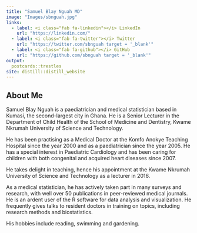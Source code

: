 ```yaml
---
title: "Samuel Blay Nguah MD"
image: "Images/sbnguah.jpg"
links:
  - label: <i class="fab fa-linkedin"></i> LinkedIn
    url: "https://linkedin.com/"
  - label: <i class="fab fa-twitter"></i> Twitter
    url: "https://twitter.com/sbnguah target = '_blank'"
  - label: <i class="fab fa-github"></i> GitHub
    url: "https://github.com/sbnguah target = '_blank'"
output:
  postcards::trestles
site: distill::distill_website
---
```

 
## About Me

Samuel Blay Nguah is a paediatrician and medical statistician based in Kumasi, the second-largest city in Ghana. He is a Senior Lecturer in the Department of Child Health of the School of Medicine and Dentistry, Kwame Nkrumah University of Science and Technology.

He has been practising as a Medical Doctor at the Komfo Anokye Teaching Hospital since the year 2000 and as a paediatrician since the year 2005. He has a special interest in Paediatric Cardiology and has been caring for children with both congenital and acquired heart diseases since 2007.

He takes delight in teaching, hence his appointment at the Kwame Nkrumah University of Science and Technology as a lecturer in 2016.

As a medical statistician, he has actively taken part in many surveys and research, with well over 50 publications in peer-reviewed medical journals. He is an ardent user of the R software for data analysis and visualization. He frequently gives talks to resident doctors in training on topics, including research methods and biostatistics.

His hobbies include reading, swimming and gardening.


